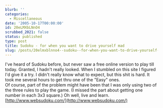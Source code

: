 ```yaml
---
blurb: ''
categories:
  - Miscellaneous
date: '2005-10-17T00:00:00'
id: 20eLMXbLNnO4
scrubbed_2021: false
status: published
type: post
title: Sudoku - for when you want to drive yourself mad
slug: /posts/20elmxblnno4--sudoku--for-when-you-want-to-drive-yourself-mad
---
```


I've heard of Sudoku before, but never saw a free online version to
play till today. Granted, I hadn't really looked. When I stumbled
on this site I figured I'd give it a try. I didn't really know what
to expect, but this shit is hard. It took me several hours to get
thru one of the "Easy" ones.  
Of course, part of the problem might have been that I was only
using two of the three rules to play the game. (I missed the part
about getting one number in each 3x3 square.) Oh well, live and
learn.  
[http://www.websudoku.com/](http://www.websudoku.com/)
